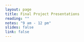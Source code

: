 ```yaml
---
layout: page
title: Final Project Presentations
reading: ""
notes: "9 am - 12 pm"
slides: false
link: false
---
```



